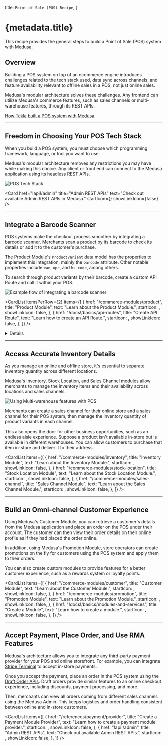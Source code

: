 
  title: `Point-of-Sale (POS) Recipe`,
}

# {metadata.title}

This recipe provides the general steps to build a Point of Sale (POS) system with Medusa.

## Overview

Building a POS system on top of an ecommerce engine introduces challenges related to the tech stack used, data sync across channels, and feature availability relevant to offline sales in a POS, not just online sales.

Medusa's modular architecture solves these challenges. Any frontend can utilize Medusa's commerce features, such as sales channels or multi-warehouse features, through its REST APIs.

<Note title="Related use-case">

[How Tekla built a POS system with Medusa](https://medusajs.com/blog/tekla-agilo-pos-case/).

</Note>

---

## Freedom in Choosing Your POS Tech Stack

When you build a POS system, you must choose which programming framework, language, or tool you want to use.

Medusa's modular architecture removes any restrictions you may have while making this choice. Any client or front end can connect to the Medusa application using its headless REST APIs.

![POS Tech Stack](https://res.cloudinary.com/dza7lstvk/image/upload/v1709034046/Medusa%20Book/pos-tech-stack_fy8uiu.jpg)

<Card
  href="!api!/admin"
  title="Admin REST APIs"
  text="Check out available Admin REST APIs in Medusa."
  startIcon={<AcademicCapSolid />}
  showLinkIcon={false}
/>

---

## Integrate a Barcode Scanner

POS systems make the checkout process smoother by integrating a barcode scanner. Merchants scan a product by its barcode to check its details or add it to the customer's purchase.

The Product Module's `ProductVariant` data model has the properties to implement this integration, mainly the `barcode` attribute. Other notable properties include `ean`, `upc`, and `hs_code`, among others.

To search through product variants by their barcode, create a custom API Route and call it within your POS.

![Example flow of integrating a barcode scanner](https://res.cloudinary.com/dza7lstvk/image/upload/v1709034282/Medusa%20Book/pos-scan-barcode_a8j8ew.jpg)

<CardList
  itemsPerRow={2}
  items={[
    {
      href: "/commerce-modules/product",
      title: "Product Module",
      text: "Learn about the Product Module.",
      startIcon: <AcademicCapSolid />,
      showLinkIcon: false,
    },
    {
      href: "!docs!/basics/api-routes",
      title: "Create API Route",
      text: "Learn how to create an API Route.",
      startIcon: <AcademicCapSolid />,
      showLinkIcon: false,
    },
  ]}
/>

<Details summaryContent="Example: Search Products By Barcode API Route">

Here’s an example of creating a custom API Route at `/store/pos/search-barcode` that searches product variants by a barcode:

  ```ts title="src/api/store/pos/search-barcode/route.ts" collapsibleLines="1-8" expandButtonLabel="Show Imports"
  import type { 
    MedusaRequest, 
    MedusaResponse, 
  } from "@medusajs/medusa"
  import { MedusaError } from "@medusajs/utils"
  import { ModuleRegistrationName } from "@medusajs/utils"
  import { IProductModuleService } from "@medusajs/types"

export const GET = async (req: MedusaRequest, res: MedusaResponse) => {
  const barcode = (req.query.barcode as string) || ""
  if (!barcode) {
    throw new MedusaError(MedusaError.Types.INVALID_DATA, "Barcode is required")
  }
  // get product service
  const productModuleService: IProductModuleService = req.scope.resolve(
    ModuleRegistrationName.PRODUCT
  )

  // retrieve product variants by barcode
  const productVariants = await productModuleService.listProductVariants({
    // @ts-ignore
    barcode,
  })

  res.json({
    product_variants: productVariants,
  })
}
```

</Details>

---

## Access Accurate Inventory Details

As you manage an online and offline store, it's essential to separate inventory quantity across different locations.

Medusa's Inventory, Stock Location, and Sales Channel modules allow merchants to manage the inventory items and their availability across locations and sales channels.

![Using Multi-warehouse features with POS](https://res.cloudinary.com/dza7lstvk/image/upload/v1709034731/Medusa%20Book/pos-multiwarehouse_r1z48x.jpg)

Merchants can create a sales channel for their online store and a sales channel for their POS system, then manage the inventory quantity of product variants in each channel.

This also opens the door for other business opportunities, such as an endless aisle experience. Suppose a product isn't available in-store but is available in different warehouses. You can allow customers to purchase that item in-store and deliver it to their address.

<CardList
  items={[
    {
      href: "/commerce-modules/inventory",
      title: "Inventory Module",
      text: "Learn about the Inventory Module.",
      startIcon: <AcademicCapSolid />,
      showLinkIcon: false,
    },
    {
      href: "/commerce-modules/stock-location",
      title: "Stock Location Module",
      text: "Learn about the Stock Location Module.",
      startIcon: <AcademicCapSolid />,
      showLinkIcon: false,
    },
    {
      href: "/commerce-modules/sales-channel",
      title: "Sales Channel Module",
      text: "Learn about the Sales Channel Module.",
      startIcon: <AcademicCapSolid />,
      showLinkIcon: false,
    },
  ]}
/>

---

## Build an Omni-channel Customer Experience

Using Medusa's Customer Module, you can retrieve a customer's details from the Medusa application and place an order on the POS under their account. The customer can then view their order details on their online profile as if they had placed the order online.

In addition, using Medusa's Promotion Module, store operators can create promotions on the fly for customers using the POS system and apply them to their orders.

You can also create custom modules to provide features for a better customer experience, such as a rewards system or loyalty points.

<CardList
  items={[
    {
      href: "/commerce-modules/customer",
      title: "Customer Module",
      text: "Learn about the Customer Module.",
      startIcon: <AcademicCapSolid />,
      showLinkIcon: false,
    },
    {
      href: "/commerce-modules/promotion",
      title: "Promotion Module",
      text: "Learn about the Promotion Module.",
      startIcon: <AcademicCapSolid />,
      showLinkIcon: false,
    },
    {
      href: "!docs!/basics/modules-and-services",
      title: "Create a Module",
      text: "Learn how to create a module.",
      startIcon: <AcademicCapSolid />,
      showLinkIcon: false,
    },
  ]}
/>

---

## Accept Payment, Place Order, and Use RMA Features

Medusa's architecture allows you to integrate any third-party payment provider for your POS and online storefront. For example, you can integrate [Stripe Terminal](https://stripe.com/terminal) to accept in-store payments.

Once you accept the payment, place an order in the POS system using the [Draft Order APIs](!api!/admin#draft-orders). Draft orders provide similar features to an online checkout experience, including discounts, payment processing, and more.

Then, merchants can view all orders coming from different sales channels using the Medusa Admin. This keeps logistics and order handling consistent between online and in-store customers.

<CardList
  items={[
    {
      href: "/references/payment/provider",
      title: "Create a Payment Module Provider",
      text: "Learn how to create a payment module provider.",
      startIcon: <AcademicCapSolid />,
      showLinkIcon: false,
    },
    {
      href: "!api!/admin",
      title: "Admin REST APIs",
      text: "Check out available Admin REST APIs.",
      startIcon: <AcademicCapSolid />,
      showLinkIcon: false,
    },
  ]}
/>
